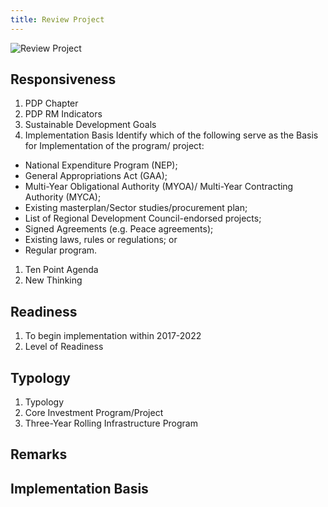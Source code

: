 ```yaml
---
title: Review Project
---
```


![Review Project](/review_project.png)

## Responsiveness

1. PDP Chapter
1. PDP RM Indicators
1. Sustainable Development Goals
1. Implementation Basis
Identify which of the following serve as the Basis for Implementation of the program/ project:

- National Expenditure Program (NEP);
- General Appropriations Act (GAA);
- Multi-Year Obligational Authority (MYOA)/ Multi-Year Contracting Authority
(MYCA);
- Existing masterplan/Sector studies/procurement plan;
- List of Regional Development Council-endorsed projects;
- Signed Agreements (e.g. Peace agreements);
- Existing laws, rules or regulations; or
- Regular program.
1. Ten Point Agenda
1. New Thinking


## Readiness

1. To begin implementation within 2017-2022
1. Level of Readiness

## Typology

1. Typology
1. Core Investment Program/Project
1. Three-Year Rolling Infrastructure Program

## Remarks

## Implementation Basis

